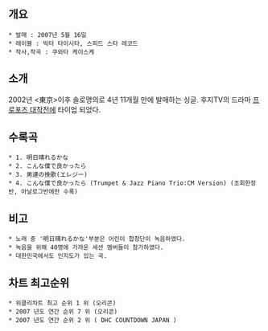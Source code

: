 == 개요 ==
 * 발매 : 2007년 5월 16일
 * 레이블 : 빅터 타이시타, 스피드 스타 레코드
 * 작사,작곡 : 쿠와타 케이스케

== 소개 ==
2002년 <東京>이후 솔로명의로 4년 11개월 만에 발매하는 싱글. 후지TV의 드라마 [[프로포즈 대작전]]에 타이업 되었다. 

== 수록곡 ==
 * 1. 明日晴れるかな
 * 2. こんな僕で良かったら
 * 3. 男達の挽歌(エレジー)
 * 4. こんな僕で良かったら (Trumpet & Jazz Piano Trio:CM Version) (초회한정반, 아날로그반에만 수록)
 
== 비고 ==
 * 노래 중 '明日晴れるかな'부분은 어린이 합창단이 녹음하였다.
 * 녹음을 위해 40명에 가까운 세션 멤버들이 참가하였다.
 * 대한민국에서도 인지도가 있는 곡.

== 차트 최고순위  ==
 * 위클리차트 최고 순위 1 위 (오리콘)
 * 2007 년도 연간 순위 7 위 (오리콘)
 * 2007 년도 연간 순위 2 위 ( DHC COUNTDOWN JAPAN )
